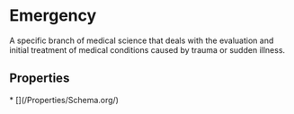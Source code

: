 
# Emergency

A specific branch of medical science that deals with the evaluation and initial treatment of medical conditions caused by trauma or sudden illness.

## Properties

<Grid>
* [](/Properties/Schema.org/)

</Grid>

